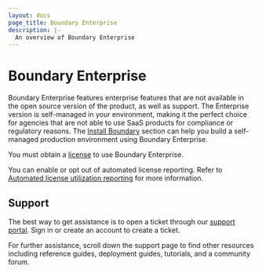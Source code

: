 ```yaml
---
layout: docs
page_title: Boundary Enterprise
description: |-
  An overview of Boundary Enterprise
---
```


# Boundary Enterprise

Boundary Enterprise features enterprise features that are not available in the open source version of the product, as well as support.
The Enterprise version is self-managed in your environment, making it the perfect choice for agencies that are not able to use SaaS products for compliance or regulatory reasons.
The [Install Boundary](/boundary/docs/install-boundary) section can help you build a self-managed production environment using Boundary Enterprise.

You must obtain a [license](/boundary/docs/ent/licensing) to use Boundary Enterprise.

You can enable or opt out of automated license reporting.
Refer to [Automated license utilization reporting](/boundary/docs/ent/automated-license-reporting) for more information.

## Support

The best way to get assistance is to open a ticket through our [support portal](https://support.hashicorp.com).
Sign in or create an account to create a ticket.

For further assistance, scroll down the support page to find other resources including reference guides, deployment guides, tutorials, and a community forum.